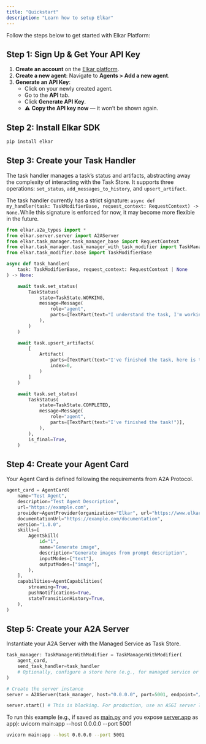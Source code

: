```yaml
---
title: "Quickstart"
description: "Learn how to setup Elkar"
---
```


Follow the steps below to get started with Elkar Platform:

## Step 1: Sign Up & Get Your API Key

1. **Create an account** on the [Elkar platform](https://app.elkar.co/login).
2. **Create a new agent**: Navigate to **Agents \> Add a new agent**.
3. **Generate an API Key**:
   - Click on your newly created agent.
   - Go to the **API** tab.
   - Click **Generate API Key**.
   - ⚠️ **Copy the API key now** — it won’t be shown again.

## Step 2: Install Elkar SDK

```python
pip install elkar
```

## Step 3: Create your Task Handler

The task handler manages a task’s status and artifacts, abstracting away the complexity of interacting with the Task Store. It supports three operations: `set_status`, `add_messages_to_history`, and `upsert_artifact`. 

The task handler currently has a strict signature: `async def my_handler(task: TaskModifierBase, request_context: RequestContext) -> None.`While this signature is enforced for now, it may become more flexible in the future.

```python
from elkar.a2a_types import *
from elkar.server.server import A2AServer
from elkar.task_manager.task_manager_base import RequestContext
from elkar.task_manager.task_manager_with_task_modifier import TaskManagerWithModifier
from elkar.task_modifier.base import TaskModifierBase

async def task_handler(
    task: TaskModifierBase, request_context: RequestContext | None
) -> None:

    await task.set_status(
        TaskStatus(
            state=TaskState.WORKING,
            message=Message(
                role="agent",
                parts=[TextPart(text="I understand the task, I'm working on it...")],
            ),
        )
    )

    await task.upsert_artifacts(
        [
            Artifact(
                parts=[TextPart(text="I've finished the task, here is the result...")],
                index=0,
            )
        ]
    )

    await task.set_status(
        TaskStatus(
            state=TaskState.COMPLETED,
            message=Message(
                role="agent",
                parts=[TextPart(text="I've finished the task!")],
            ),
        ),
        is_final=True,
    )
```

## Step 4: Create your Agent Card

Your Agent Card is defined following the requirements from A2A Protocol.

```python
agent_card = AgentCard(
    name="Test Agent",
    description="Test Agent Description",
    url="https://example.com",
    provider=AgentProvider(organization="Elkar", url="https://www.elkar.co"),
    documentationUrl="https://example.com/documentation",
    version="1.0.0",
    skills=[
        AgentSkill(
            id="1",
            name="Generate image",
            description="Generate images from prompt description",
            inputModes=["text"],
            outputModes=["image"],
        ),
    ],
    capabilities=AgentCapabilities(
        streaming=True,
        pushNotifications=True,
        stateTransitionHistory=True,
    ),
)
```

## Step 5: Create your A2A Server

Instantiate your A2A Server with the Managed Service as Task Store.

```python
task_manager: TaskManagerWithModifier = TaskManagerWithModifier(
    agent_card, 
    send_task_handler=task_handler
    # Optionally, configure a store here (e.g., for managed service or custom persistence)
)

# Create the server instance
server = A2AServer(task_manager, host="0.0.0.0", port=5001, endpoint="/")

server.start() # This is blocking. For production, use an ASGI server like Uvicorn.
```

To run this example (e.g., if saved as [main.py](http://main.py) and you expose [server.app](http://server.app) as app):  uvicorn main:app --host 0.0.0.0 --port 5001

```bash
uvicorn main:app --host 0.0.0.0 --port 5001
```